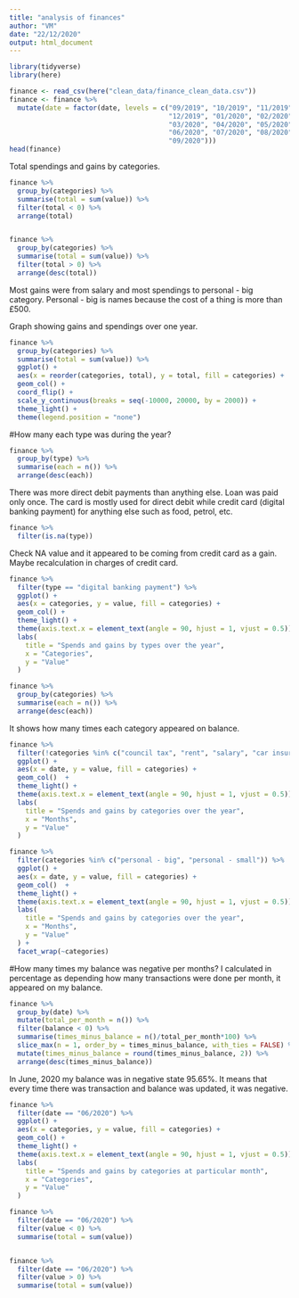```yaml
---
title: "analysis of finances"
author: "VM"
date: "22/12/2020"
output: html_document
---
```


```r
library(tidyverse)
library(here)

finance <- read_csv(here("clean_data/finance_clean_data.csv"))
finance <- finance %>% 
  mutate(date = factor(date, levels = c("09/2019", "10/2019", "11/2019",
                                        "12/2019", "01/2020", "02/2020",
                                        "03/2020", "04/2020", "05/2020",
                                        "06/2020", "07/2020", "08/2020",
                                        "09/2020")))
head(finance)
```
Total spendings and gains by categories. 
```r
finance %>% 
  group_by(categories) %>% 
  summarise(total = sum(value)) %>% 
  filter(total < 0) %>% 
  arrange(total)


finance %>% 
  group_by(categories) %>% 
  summarise(total = sum(value)) %>% 
  filter(total > 0) %>% 
  arrange(desc(total))
```
Most gains were from salary and most spendings to personal - big category.
Personal - big is names because the cost of a thing is more than £500.

Graph showing gains and spendings over one year.
```r
finance %>% 
  group_by(categories) %>% 
  summarise(total = sum(value)) %>% 
  ggplot() +
  aes(x = reorder(categories, total), y = total, fill = categories) +
  geom_col() +
  coord_flip() +
  scale_y_continuous(breaks = seq(-10000, 20000, by = 2000)) +
  theme_light() +
  theme(legend.position = "none")
```
#How many each type was during the year? 
```r
finance %>% 
  group_by(type) %>% 
  summarise(each = n()) %>% 
  arrange(desc(each))
```
There was more direct debit payments than anything else. Loan was paid only once. The card is mostly used for direct debit while credit card (digital banking payment) for anything else such as food, petrol, etc.
```r
finance %>% 
  filter(is.na(type))
```
Check NA value and it appeared to be coming from credit card as a gain. Maybe recalculation in charges of credit card.
```r
finance %>% 
  filter(type == "digital banking payment") %>% 
  ggplot() +
  aes(x = categories, y = value, fill = categories) +
  geom_col() +
  theme_light() +
  theme(axis.text.x = element_text(angle = 90, hjust = 1, vjust = 0.5)) +
  labs(
    title = "Spends and gains by types over the year",
    x = "Categories",
    y = "Value"
  ) 
```
```r
finance %>% 
  group_by(categories) %>% 
  summarise(each = n()) %>% 
  arrange(desc(each))
```
It shows how many times each category appeared on balance.
```r
finance %>% 
  filter(!categories %in% c("council tax", "rent", "salary", "car insurance", "utility bills")) %>% 
  ggplot() +
  aes(x = date, y = value, fill = categories) +
  geom_col()  +
  theme_light() +
  theme(axis.text.x = element_text(angle = 90, hjust = 1, vjust = 0.5)) +
  labs(
    title = "Spends and gains by categories over the year",
    x = "Months",
    y = "Value"
  ) 
```
```r
finance %>% 
  filter(categories %in% c("personal - big", "personal - small")) %>% 
  ggplot() +
  aes(x = date, y = value, fill = categories) +
  geom_col()  +
  theme_light() +
  theme(axis.text.x = element_text(angle = 90, hjust = 1, vjust = 0.5)) +
  labs(
    title = "Spends and gains by categories over the year",
    x = "Months",
    y = "Value"
  ) +
  facet_wrap(~categories)
```
#How many times my balance was negative per months? I calculated in percentage as depending how many transactions were done per month, it appeared on my balance. 
```r
finance %>% 
  group_by(date) %>% 
  mutate(total_per_month = n()) %>% 
  filter(balance < 0) %>% 
  summarise(times_minus_balance = n()/total_per_month*100) %>% 
  slice_max(n = 1, order_by = times_minus_balance, with_ties = FALSE) %>% 
  mutate(times_minus_balance = round(times_minus_balance, 2)) %>% 
  arrange(desc(times_minus_balance))
```
In June, 2020 my balance was in negative state 95.65%. It means that every time there was transaction and balance was updated, it was negative. 
```r
finance %>% 
  filter(date == "06/2020") %>% 
  ggplot() +
  aes(x = categories, y = value, fill = categories) +
  geom_col() +
  theme_light() +
  theme(axis.text.x = element_text(angle = 90, hjust = 1, vjust = 0.5)) +
  labs(
    title = "Spends and gains by categories at particular month",
    x = "Categories",
    y = "Value"
  ) 
```
```r
finance %>% 
  filter(date == "06/2020") %>%
  filter(value < 0) %>% 
  summarise(total = sum(value))


finance %>% 
  filter(date == "06/2020") %>%
  filter(value > 0) %>% 
  summarise(total = sum(value))
```



